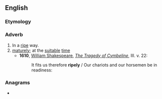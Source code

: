 ==English==

===Etymology===
{{suffix|ripe|ly|lang=en}}

===Adverb===
{{en-adv}}

# In a [[ripe]] way.
# [[mature]]ly; at the [[suitable]] [[time]]
#* '''1610''', [[w: William Shakespeare|William Shakespeare]], ''[[s: The Tragedy of Cymbeline|The Tragedy of Cymbeline]]'', III. v. 22:
#*: It fits us therefore '''ripely''' / Our chariots and our horsemen be in readiness:

===Anagrams===
* {{anagrams|en|Ripley}}